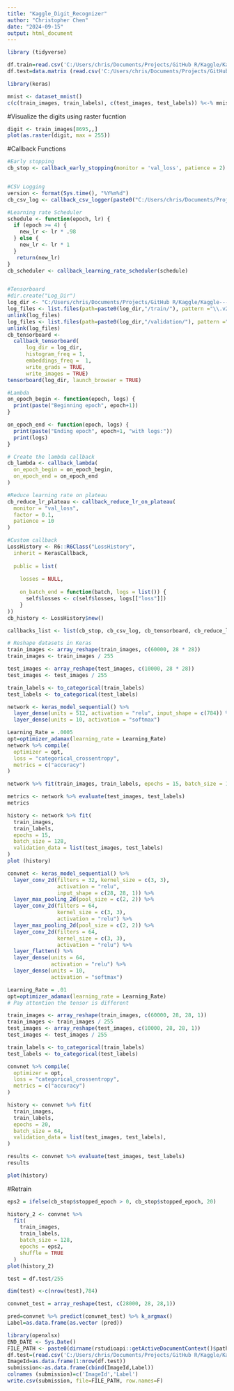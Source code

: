 ```yaml
---
title: "Kaggle_Digit_Recognizer"
author: "Christopher Chen"
date: "2024-09-15"
output: html_document
---
```


```r
library (tidyverse)
```

```r
df.train=read.csv('C:/Users/chris/Documents/Projects/GitHub R/Kaggle/Kaggle---Digit-Recognizer/Dataset/train.csv')
df.test=data.matrix (read.csv('C:/Users/chris/Documents/Projects/GitHub R/Kaggle/Kaggle---Digit-Recognizer/Dataset/test.csv'))
```

```r
library(keras)

mnist <- dataset_mnist()
c(c(train_images, train_labels), c(test_images, test_labels)) %<-% mnist

```

#Visualize the digits using raster fucntion
```r
digit <- train_images[8695,,]
plot(as.raster(digit, max = 255))

```

#Callback Functions
```r
#Early stopping
cb_stop <- callback_early_stopping(monitor = 'val_loss', patience = 2)


#CSV Logging
version <- format(Sys.time(), "%Y%m%d")
cb_csv_log <- callback_csv_logger(paste0("C:/Users/chris/Documents/Projects/GitHub R/Kaggle/Kaggle---Digit-Recognizer/Log_Dir/log_", version ,".csv"), separator= ",", append = FALSE)

#Learning rate Scheduler
schedule <- function(epoch, lr) {
  if (epoch >= 4) {
    new_lr <- lr * .98
  } else {
    new_lr <- lr * 1
  }
   return(new_lr)
}
cb_scheduler <- callback_learning_rate_scheduler(schedule)


#Tensorboard 
#dir.create("Log_Dir")
log_dir <- "C:/Users/chris/Documents/Projects/GitHub R/Kaggle/Kaggle---Digit-Recognizer/Log_Dir"
log_files <- list.files(path=paste0(log_dir,"/train/"), pattern ="\\.v2$", full.names = TRUE)
unlink(log_files)
log_files <- list.files(path=paste0(log_dir,"/validation/"), pattern ="\\.v2$", full.names = TRUE)
unlink(log_files)
cb_tensorboard <-
  callback_tensorboard(
      log_dir = log_dir,
      histogram_freq = 1,
      embeddings_freq =  1,
      write_grads = TRUE,
      write_images = TRUE)
tensorboard(log_dir, launch_browser = TRUE)

#Lambda
on_epoch_begin <- function(epoch, logs) {
  print(paste("Beginning epoch", epoch+1))
}

on_epoch_end <- function(epoch, logs) {
  print(paste("Ending epoch", epoch+1, "with logs:"))
  print(logs)
}

# Create the lambda callback
cb_lambda <- callback_lambda(
  on_epoch_begin = on_epoch_begin,
  on_epoch_end = on_epoch_end
)

#Reduce learning rate on plateau
cb_reduce_lr_plateau <- callback_reduce_lr_on_plateau(
  monitor = "val_loss",
  factor = 0.1,
  patience = 10
)

#Custom callback
LossHistory <- R6::R6Class("LossHistory",
  inherit = KerasCallback,
  
  public = list(
    
    losses = NULL,
     
    on_batch_end = function(batch, logs = list()) {
      self$losses <- c(self$losses, logs[["loss"]])
    }
))
cb_history <- LossHistory$new()

callbacks_list <- list(cb_stop, cb_csv_log, cb_tensorboard, cb_reduce_lr_plateau, cb_scheduler, cb_history)

```

```r
# Reshape datasets in Keras
train_images <- array_reshape(train_images, c(60000, 28 * 28))
train_images <- train_images / 255

test_images <- array_reshape(test_images, c(10000, 28 * 28))
test_images <- test_images / 255

train_labels <- to_categorical(train_labels)
test_labels <- to_categorical(test_labels)
```

```r
network <- keras_model_sequential() %>%
  layer_dense(units = 512, activation = "relu", input_shape = c(784)) %>%
  layer_dense(units = 10, activation = "softmax")

Learning_Rate = .0005
opt=optimizer_adamax(learning_rate = Learning_Rate)
network %>% compile(
  optimizer = opt,
  loss = "categorical_crossentropy",
  metrics = c("accuracy")
)

network %>% fit(train_images, train_labels, epochs = 15, batch_size = 128)

metrics <- network %>% evaluate(test_images, test_labels)
metrics

history <- network %>% fit(
  train_images,
  train_labels,
  epochs = 15,
  batch_size = 128,
  validation_data = list(test_images, test_labels)
)
plot (history)
```

```r
convnet <- keras_model_sequential() %>%
  layer_conv_2d(filters = 32, kernel_size = c(3, 3), 
                activation = "relu",
                input_shape = c(28, 28, 1)) %>%
  layer_max_pooling_2d(pool_size = c(2, 2)) %>%
  layer_conv_2d(filters = 64, 
                kernel_size = c(3, 3), 
                activation = "relu") %>%
  layer_max_pooling_2d(pool_size = c(2, 2)) %>%
  layer_conv_2d(filters = 64, 
                kernel_size = c(3, 3), 
                activation = "relu") %>%
  layer_flatten() %>%
  layer_dense(units = 64, 
              activation = "relu") %>%
  layer_dense(units = 10, 
              activation = "softmax")
```

```r
Learning_Rate = .01
opt=optimizer_adamax(learning_rate = Learning_Rate)
# Pay attention the tensor is different

train_images <- array_reshape(train_images, c(60000, 28, 28, 1))
train_images <- train_images / 255
test_images <- array_reshape(test_images, c(10000, 28, 28, 1))
test_images <- test_images / 255

train_labels <- to_categorical(train_labels)
test_labels <- to_categorical(test_labels)

convnet %>% compile(
  optimizer = opt,
  loss = "categorical_crossentropy",
  metrics = c("accuracy")
)

```


```r
history <- convnet %>% fit(
  train_images,
  train_labels,
  epochs = 20,
  batch_size = 64,
  validation_data = list(test_images, test_labels),
)

results <- convnet %>% evaluate(test_images, test_labels)
results

plot(history)
```

#Retrain
```r
eps2 = ifelse(cb_stop$stopped_epoch > 0, cb_stop$stopped_epoch, 20)

history_2 <- convnet %>%
  fit(
    train_images,
    train_labels,
    batch_size = 128,
    epochs = eps2,
    shuffle = TRUE
  )
plot(history_2)
```

```r
test = df.test/255

dim(test) <-c(nrow(test),784)

convnet_test = array_reshape(test, c(28000, 28, 28,1))

pred=convnet %>% predict(convnet_test) %>% k_argmax()
Label=as.data.frame(as.vector (pred))
```

```r
library(openxlsx)
END_DATE <- Sys.Date()
FILE_PATH <- paste0(dirname(rstudioapi::getActiveDocumentContext()$path), "/Output/Submission_convnet_",format(END_DATE,"%Y%m%d"),".csv")
df.test=(read.csv('C:/Users/chris/Documents/Projects/GitHub R/Kaggle/Kaggle---Digit-Recognizer/Dataset/test.csv'))
ImageId=as.data.frame(1:nrow(df.test))
submission<-as.data.frame(cbind(ImageId,Label))
colnames (submission)=c('ImageId','Label')
write.csv(submission, file=FILE_PATH, row.names=F)

```

